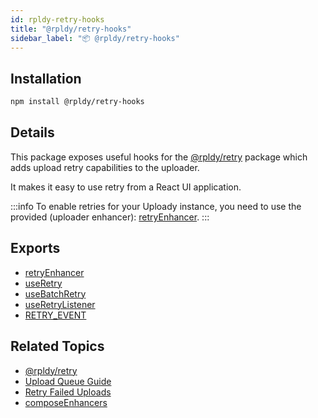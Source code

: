 ```yaml
---
id: rpldy-retry-hooks
title: "@rpldy/retry-hooks"
sidebar_label: "📦 @rpldy/retry-hooks"
---
```


## Installation

```bash npm2yarn
npm install @rpldy/retry-hooks
```

## Details

This package exposes useful hooks for the [@rpldy/retry](rpldy-retry) package which adds upload retry capabilities to the uploader.

It makes it easy to use retry from a React UI application.

:::info
To enable retries for your Uploady instance,
you need to use the provided (uploader enhancer): [retryEnhancer](../api/enhancers/retryEnhancer).
:::

## Exports

* [retryEnhancer](../api/enhancers/retryEnhancer)
* [useRetry](../api/hooks/useRetry)
* [useBatchRetry](../api/hooks/useBatchRetry)
* [useRetryListener](../api/hooks/useRetryListener)
* [RETRY_EVENT](../api/events#retryEvent)

## Related Topics

* [@rpldy/retry](rpldy-retry)
* [Upload Queue Guide](../guides/UploadQueue)
* [Retry Failed Uploads](../guides/RetryFailedUploads)
* [composeEnhancers](../api/utlis/composeEnhancers)
